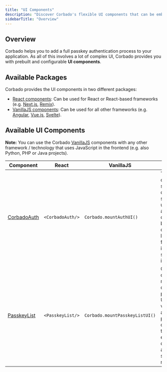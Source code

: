 ```yaml
---
title: "UI Components"
description: "Discover Corbado's flexible UI components that can be embedded with a few lines of code."
sidebarTitle: "Overview"
---
```



## Overview

Corbado helps you to add a full passkey authentication process to your application. As all of this involves a lot of complex UI, Corbado provides you with prebuilt and configurable **UI components**.

## Available Packages

Corbado provides the UI components in two different packages:

- [React components](/frontend-integration/react): Can be used for React or React-based frameworks (e.g. [Next.js](/fullstack-integration/next-js), [Remix](https://www.corbado.com/blog/remix-passkeys)).
- [VanillaJS components](/frontend-integration/vanilla-js): Can be used for all other frameworks (e.g. [Angular](/frontend-integration/angular), [Vue.js](/frontend-integration/vue-js), [Svelte](/fullstack-integration/svelte)).

## Available UI Components

**Note:** You can use the Corbado [VanillaJS](/frontend-integration/vanilla-js) components with any other framework / technology that uses JavaScript in the frontend (e.g. also Python, PHP or Java projects).


| Component                                         | React                    | VanillaJS                          | Description                                                                                                                                                                                                                                                 |
|---------------------------------------------------|--------------------------|------------------------------------|-------------------------------------------------------------------------------------------------------------------------------------------------------------------------------------------------------------------------------------------------------------|
| [CorbadoAuth](/ui-components/corbadoauth)         | ```<CorbadoAuth/>```     | ```Corbado.mountAuthUI()```        | This component serves as a comprehensive solution for user authentication, combining both account creation and login functionalities into a single, streamlined interface.                                                                                  |
| [PasskeyList](/ui-components/passkeylist)         | ```<PasskeyList/>```     | ```Corbado.mountPasskeyListUI()``` | Component displays and manages all created passkeys. Users can view, create, and delete passkeys directly from this interface, enhancing device and account security management.                                                                            |

<StylingTranslationCards />